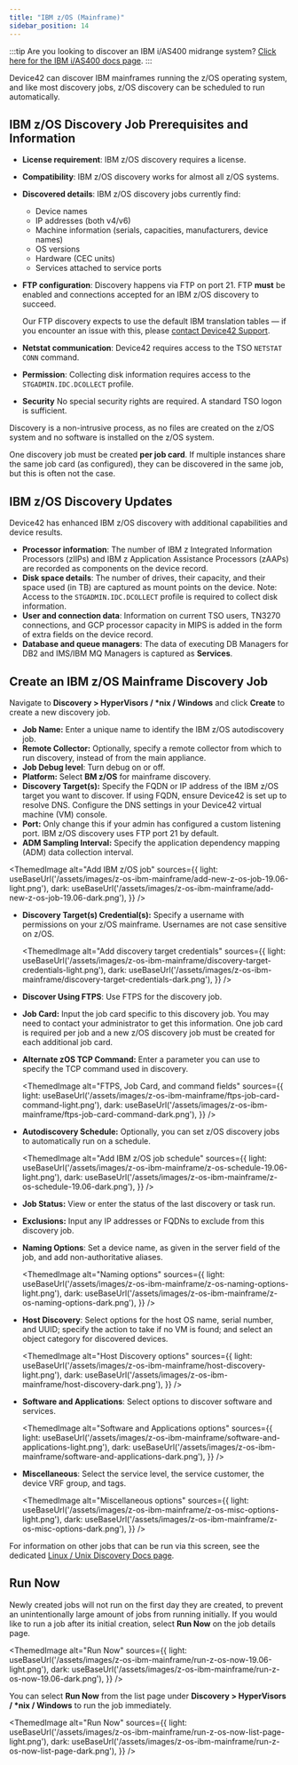 ```yaml
---
title: "IBM z/OS (Mainframe)"
sidebar_position: 14
---
```



:::tip
Are you looking to discover an IBM i/AS400 midrange system? [Click here for the IBM i/AS400 docs page](ibm-i-as400.mdx).
:::

Device42 can discover IBM mainframes running the z/OS operating system, and like most discovery jobs, z/OS discovery can be scheduled to run automatically.

## IBM z/OS Discovery Job Prerequisites and Information

- **License requirement**: IBM z/OS discovery requires a license.
- **Compatibility**: IBM z/OS discovery works for almost all z/OS systems.
- **Discovered details**: IBM z/OS discovery jobs currently find: 
  - Device names
  - IP addresses (both v4/v6)
  - Machine information (serials, capacities, manufacturers, device names)
  - OS versions
  - Hardware (CEC units)
  - Services attached to service ports
- **FTP configuration**: Discovery happens via FTP on port 21. FTP **must** be enabled and connections accepted for an IBM z/OS discovery to succeed.

    Our FTP discovery expects to use the default IBM translation tables — if you encounter an issue with this, please [contact Device42 Support](https://support.device42.com/).

- **Netstat communication**: Device42 requires access to the TSO `NETSTAT CONN` command.
- **Permission**: Collecting disk information requires access to the `STGADMIN.IDC.DCOLLECT` profile.
- **Security** No special security rights are required. A standard TSO logon is sufficient.

Discovery is a non-intrusive process, as no files are created on the z/OS system and no software is installed on the z/OS system.

One discovery job must be created **per job card**. If multiple instances share the same job card (as configured), they can be discovered in the same job, but this is often not the case.

## IBM z/OS Discovery Updates

Device42 has enhanced IBM z/OS discovery with additional capabilities and device results.

- **Processor information**: The number of IBM z Integrated Information Processors (zIIPs) and IBM z Application Assistance Processors (zAAPs) are recorded as components on the device record.
- **Disk space details**: The number of drives, their capacity, and their space used (in TB) are captured as mount points on the device. Note: Access to the `STGADMIN.IDC.DCOLLECT` profile is required to collect disk information.
- **User and connection data**: Information on current TSO users, TN3270 connections, and GCP processor capacity in MIPS is added in the form of extra fields on the device record.
- **Database and queue managers**: The data of executing DB Managers for DB2 and IMS/IBM MQ Managers is captured as **Services**.

## Create an IBM z/OS Mainframe Discovery Job

Navigate to **Discovery > HyperVisors / \*nix / Windows** and click **Create** to create a new discovery job. 

- **Job Name:** Enter a unique name to identify the IBM z/OS autodiscovery job.  
- **Remote Collector:** Optionally, specify a remote collector from which to run discovery, instead of from the main appliance.  
- **Job Debug level**: Turn debug on or off.  
- **Platform:** Select **BM z/OS** for mainframe discovery.  
- **Discovery Target(s):** Specify the FQDN or IP address of the IBM z/OS target you want to discover. If using FQDN, ensure Device42 is set up to resolve DNS. Configure the DNS settings in your Device42 virtual machine (VM) console.
- **Port:** Only change this if your admin has configured a custom listening port. IBM z/OS discovery uses FTP port 21 by default.
- **ADM Sampling Interval:** Specify the application dependency mapping (ADM) data collection interval.  

<ThemedImage
  alt="Add IBM z/OS job"
  sources={{
    light: useBaseUrl('/assets/images/z-os-ibm-mainframe/add-new-z-os-job-19.06-light.png'),
    dark: useBaseUrl('/assets/images/z-os-ibm-mainframe/add-new-z-os-job-19.06-dark.png'),
  }}
/> 

- **Discovery Target(s) Credential(s):** Specify a username with permissions on your z/OS mainframe. Usernames are not case sensitive on z/OS.  
  
  <ThemedImage
    alt="Add discovery target credentials"
    sources={{
      light: useBaseUrl('/assets/images/z-os-ibm-mainframe/discovery-target-credentials-light.png'),
      dark: useBaseUrl('/assets/images/z-os-ibm-mainframe/discovery-target-credentials-dark.png'),
    }}
  /> 

- **Discover Using FTPS**: Use FTPS for the discovery job.  
- **Job Card:** Input the job card specific to this discovery job. You may need to contact your administrator to get this information. One job card is required per job and a new z/OS discovery job must be created for each additional job card.  
- **Alternate zOS TCP Command:** Enter a parameter you can use to specify the TCP command used in discovery.  

  <ThemedImage
    alt="FTPS, Job Card, and command fields"
    sources={{
      light: useBaseUrl('/assets/images/z-os-ibm-mainframe/ftps-job-card-command-light.png'),
      dark: useBaseUrl('/assets/images/z-os-ibm-mainframe/ftps-job-card-command-dark.png'),
    }}
  /> 

- **Autodiscovery Schedule:** Optionally, you can set z/OS discovery jobs to automatically run on a schedule.

  <ThemedImage
    alt="Add IBM z/OS job schedule"
    sources={{
      light: useBaseUrl('/assets/images/z-os-ibm-mainframe/z-os-schedule-19.06-light.png'),
      dark: useBaseUrl('/assets/images/z-os-ibm-mainframe/z-os-schedule-19.06-dark.png'),
    }}
  /> 

- **Job Status:** View or enter the status of the last discovery or task run.  
- **Exclusions:** Input any IP addresses or FQDNs to exclude from this discovery job.  
- **Naming Options**: Set a device name, as given in the server field of the job, and add non-authoritative aliases.  

  <ThemedImage
    alt="Naming options"
    sources={{
      light: useBaseUrl('/assets/images/z-os-ibm-mainframe/z-os-naming-options-light.png'),
      dark: useBaseUrl('/assets/images/z-os-ibm-mainframe/z-os-naming-options-dark.png'),
    }}
  /> 

- **Host Discovery**: Select options for the host OS name, serial number, and UUID; specify the action to take if no VM is found; and select an object category for discovered devices. 
  
  <ThemedImage
    alt="Host Discovery options"
    sources={{
      light: useBaseUrl('/assets/images/z-os-ibm-mainframe/host-discovery-light.png'),
      dark: useBaseUrl('/assets/images/z-os-ibm-mainframe/host-discovery-dark.png'),
    }}
  /> 

- **Software and Applications**: Select options to discover software and services.  

  <ThemedImage
    alt="Software and Applications options"
    sources={{
      light: useBaseUrl('/assets/images/z-os-ibm-mainframe/software-and-applications-light.png'),
      dark: useBaseUrl('/assets/images/z-os-ibm-mainframe/software-and-applications-dark.png'),
    }}
  /> 

- **Miscellaneous**: Select the service level, the service customer, the device VRF group, and tags.

  <ThemedImage
    alt="Miscellaneous options"
    sources={{
      light: useBaseUrl('/assets/images/z-os-ibm-mainframe/z-os-misc-options-light.png'),
      dark: useBaseUrl('/assets/images/z-os-ibm-mainframe/z-os-misc-options-dark.png'),
    }}
  /> 

For information on other jobs that can be run via this screen, see the dedicated [Linux / Unix Discovery Docs page](/auto-discovery/linux-unix-server-auto-discovery.mdx). 

## Run Now 

Newly created jobs will not run on the first day they are created, to prevent an unintentionally large amount of jobs from running initially. If you would like to run a job after its initial creation, select **Run Now** on the job details page.

<ThemedImage
  alt="Run Now"
  sources={{
    light: useBaseUrl('/assets/images/z-os-ibm-mainframe/run-z-os-now-19.06-light.png'),
    dark: useBaseUrl('/assets/images/z-os-ibm-mainframe/run-z-os-now-19.06-dark.png'),
  }}
/> 

You can select **Run Now** from the list page under **Discovery > HyperVisors / \*nix / Windows** to run the job immediately.

<ThemedImage
  alt="Run Now"
  sources={{
    light: useBaseUrl('/assets/images/z-os-ibm-mainframe/run-z-os-now-list-page-light.png'),
    dark: useBaseUrl('/assets/images/z-os-ibm-mainframe/run-z-os-now-list-page-dark.png'),
  }}
/> 
